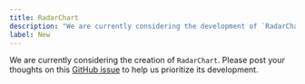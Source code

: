 ```yaml
---
title: RadarChart
description: "We are currently considering the development of `RadarChart`."
label: New
---
```


We are currently considering the creation of `RadarChart`. Please post your thoughts on this [GitHub issue](https://github.com/yamada-ui/yamada-ui/issues/502) to help us prioritize its development.
